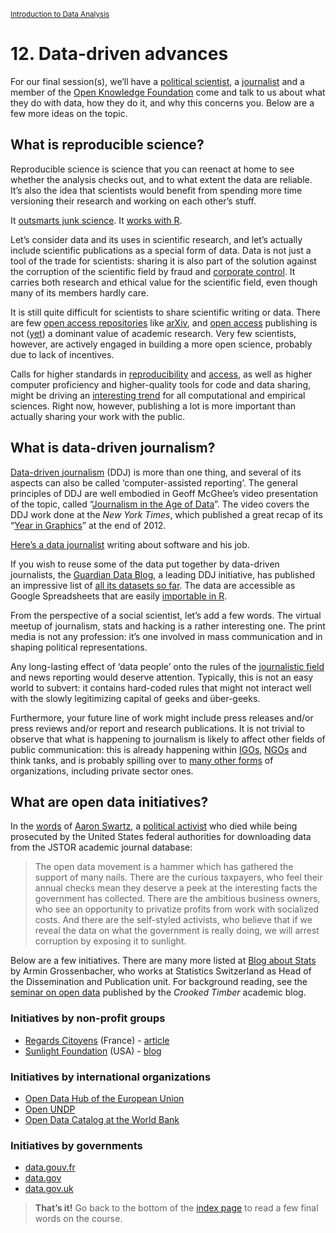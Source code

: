 <style>@import url(style.css);</style>
<small>[Introduction to Data Analysis](index.html)</small>

# 12. Data-driven advances

For our final session(s), we'll have a [political scientist](#), a [journalist](#) and a member of the [Open Knowledge Foundation](http://okfn.org/) come and talk to us about what they do with data, how they do it, and why this concerns you. Below are a few more ideas on the topic.

## What is reproducible science?

Reproducible science is science that you can reenact at home to see whether the analysis checks out, and to what extent the data are reliable. It's also the idea that scientists would benefit from spending more time versioning their research and working on each other's stuff.

It [outsmarts junk science](http://www.economist.com/node/21528593). It [works with R](http://ropensci.org/about/).

Let's consider data and its uses in scientific research, and let's actually include scientific publications as a special form of data. Data is not just a tool of the trade for scientists: sharing it is also part of the solution against the corruption of the scientific field by fraud and [corporate control](http://fora.tv/2012/03/02/Does_Corporate_Funding_Corrupt_Science). It carries both research and ethical value for the scientific field, even though many of its members hardly care.

It is still quite difficult for scientists to share scientific writing or data. There are few [open access repositories](https://en.wikipedia.org/wiki/Open_Archives_Initiative) like [arXiv](https://en.wikipedia.org/wiki/Arxiv), and [open access](https://en.wikipedia.org/wiki/Open_Access) publishing is not ([yet](http://www.guardian.co.uk/science/2012/apr/24/harvard-university-journal-publishers-prices)) a dominant value of academic research. Very few scientists, however, are actively engaged in building a more open science, probably due to lack of incentives.

Calls for higher standards in [reproducibility](https://en.wikipedia.org/wiki/Reproducibility) and [access](http://www.opensocietyfoundations.org/voices/making-scientific-research-accessible-all), as well as higher computer proficiency and higher-quality tools for code and data sharing, might be driving an [interesting trend](http://blog.stodden.net/2011/02/20/my-symposium-at-the-aaas-annual-meeting-the-digitization-of-science/) for all computational and empirical sciences. Right now, however, publishing a lot is more important than actually sharing your work with the public.

## What is data-driven journalism?

[Data-driven journalism](http://datajournalismhandbook.org/) (DDJ) is more than one thing, and several of its aspects can also be called 'computer-assisted reporting'. The general principles of DDJ are well embodied in Geoff McGhee's video presentation of the topic, called "[Journalism in the Age of Data](http://datajournalism.stanford.edu/)". The video covers the DDJ work done at the *New York Times*, which published a great recap of its "[Year in Graphics](http://www.nytimes.com/interactive/2012/12/30/multimedia/2012-the-year-in-graphics.html)" at the end of 2012.

[Here's a data journalist](http://ben.welsh.usesthis.com/) writing about software and his job.

If you wish to reuse some of the data put together by data-driven journalists, the [Guardian Data Blog](http://www.guardian.co.uk/data), a leading DDJ initiative, has published an impressive list of [all its datasets so far](http://www.guardian.co.uk/news/datablog/interactive/2013/jan/14/all-our-datasets-index). The data are accessible as Google Spreadsheets that are easily [importable in R](41_dataio.html).

From the perspective of a social scientist, let's add a few words. The virtual meetup of journalism, stats and hacking is a rather interesting one. The print media is not any profession: it's one involved in mass communication and in shaping political representations.

Any long-lasting effect of 'data people' onto the rules of the [journalistic field](http://books.google.fr/books?id=aGf_utfe3dMC&printsec=frontcover#v=onepage&q&f=false) and news reporting would deserve attention. Typically, this is not an easy world to subvert: it contains hard-coded rules that might not interact well with the slowly legitimizing capital of geeks and über-geeks.

Furthermore, your future line of work might include press releases and/or press reviews and/or report and research publications. It is not trivial to observe that what is happening to journalism is likely to affect other fields of public communication: this is already happening within [IGOs](http://sunfoundation.tumblr.com/tagged/International-Development), [NGOs](http://www.opensocietyfoundations.org/reports/visualizing-information-advocacy-introduction-information-design) and think tanks, and is probably spilling over to [many other forms](http://edition.cnn.com/2009/TECH/11/11/data.visualization/index.html) of organizations, including private sector ones.

## What are open data initiatives?

In the [words](http://crookedtimber.org/2012/07/03/a-database-of-folly/) of [Aaron Swartz](https://en.wikipedia.org/wiki/Aaron_Swartz), a [political activist](http://phnk.com/tagged/Aaron%20Swartz) who died while being prosecuted by the United States federal authorities for downloading data from the JSTOR academic journal database:

> The open data movement is a hammer which has gathered the support of many nails. There are the curious taxpayers, who feel their annual checks mean they deserve a peek at the interesting facts the government has collected. There are the ambitious business owners, who see an opportunity to privatize profits from work with socialized costs. And there are the self-styled activists, who believe that if we reveal the data on what the government is really doing, we will arrest corruption by exposing it to sunlight.

Below are a few initiatives. There are many more listed at [Blog about Stats](https://blogstats.wordpress.com/) by Armin Grossenbacher, who works at Statistics Switzerland as Head of the Dissemination and Publication unit. For background reading, see the [seminar on open data](http://crookedtimber.org/2012/07/17/open-data-seminar-2/) published by the *Crooked Timber* academic blog.

### Initiatives by non-profit groups

- [Regards Citoyens](http://www.regardscitoyens.org/open-data-en-france/) (France)  - [article](http://www.siliconmaniacs.org/depute-un-travail-enfin-visible/)
- [Sunlight Foundation](http://sunlightfoundation.com/) (USA) - [blog](http://sunfoundation.tumblr.com/)

### Initiatives by international organizations

- [Open Data Hub of the European Union](http://open-data.europa.eu/open-data/home)
- [Open UNDP](https://blogstats.wordpress.com/2012/12/01/working-in-the-open/)
- [Open Data Catalog at the World Bank](http://data.worldbank.org/)

### Initiatives by governments

- [data.gouv.fr](http://www.data.gouv.fr/)
- [data.gov](http://data.gov)
- [data.gov.uk](http://data.gov.uk/)

> __That's it!__ Go back to the bottom of the [index page](index.html) to read a few final words on the course.
